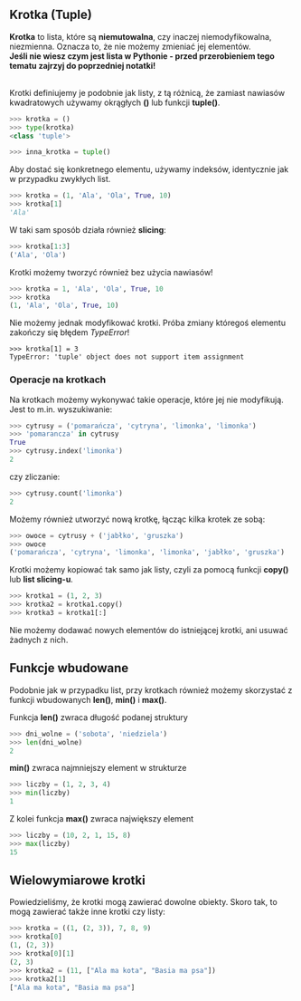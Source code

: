 ## Krotka (Tuple)
**Krotka** to lista, które są **niemutowalna**, czy inaczej niemodyfikowalna, niezmienna. Oznacza to, że nie możemy zmieniać jej elementów. <br/>
**Jeśli nie wiesz czym jest lista w Pythonie - przed przerobieniem tego tematu zajrzyj do poprzedniej notatki!** <br/><br/>

Krotki definiujemy je podobnie jak listy, z tą różnicą, że zamiast nawiasów kwadratowych używamy okrągłych **()** lub funkcji **tuple()**.

```python
>>> krotka = ()
>>> type(krotka)
<class 'tuple'>

>>> inna_krotka = tuple()
```

Aby dostać się konkretnego elementu, używamy indeksów, identycznie jak w przypadku zwykłych list. 

```python
>>> krotka = (1, 'Ala', 'Ola', True, 10)
>>> krotka[1]
'Ala'
```
W taki sam sposób działa również **slicing**:

```python
>>> krotka[1:3]
('Ala', 'Ola')
```

Krotki możemy tworzyć również bez użycia nawiasów!
```python
>>> krotka = 1, 'Ala', 'Ola', True, 10
>>> krotka
(1, 'Ala', 'Ola', True, 10)
```


Nie możemy jednak modyfikować krotki. Próba zmiany któregoś elementu zakończy się błędem *TypeError*!
```python=
>>> krotka[1] = 3
TypeError: 'tuple' object does not support item assignment
```

### Operacje na krotkach
Na krotkach możemy wykonywać takie operacje, które jej nie modyfikują. 
Jest to m.in. wyszukiwanie:
```python
>>> cytrusy = ('pomarańcza', 'cytryna', 'limonka', 'limonka')
>>> 'pomarancza' in cytrusy
True
>>> cytrusy.index('limonka')
2
```
czy zliczanie:
```python
>>> cytrusy.count('limonka')
2
```

Możemy również utworzyć nową krotkę, łącząc kilka krotek ze sobą:
```python
>>> owoce = cytrusy + ('jabłko', 'gruszka')
>>> owoce
('pomarańcza', 'cytryna', 'limonka', 'limonka', 'jabłko', 'gruszka')
```

Krotki możemy kopiować tak samo jak listy, czyli za pomocą funkcji **copy()** lub **list slicing-u**.
```python
>>> krotka1 = (1, 2, 3)
>>> krotka2 = krotka1.copy()
>>> krotka3 = krotka1[:]
```

Nie możemy dodawać nowych elementów do istniejącej krotki, ani usuwać żadnych z nich. 

## Funkcje wbudowane
Podobnie jak w przypadku list, przy krotkach również możemy skorzystać z funkcji wbudowanych **len()**, **min()** i **max()**.

Funkcja **len()** zwraca długość podanej struktury
```python
>>> dni_wolne = ('sobota', 'niedziela')
>>> len(dni_wolne)
2
```
**min()** zwraca najmniejszy element w strukturze
```python
>>> liczby = (1, 2, 3, 4)
>>> min(liczby)
1
```
Z kolei funkcja **max()** zwraca największy element
```python
>>> liczby = (10, 2, 1, 15, 8)
>>> max(liczby)
15
```

## Wielowymiarowe krotki
Powiedzieliśmy, że krotki mogą zawierać dowolne obiekty. Skoro tak, to mogą zawierać także inne krotki czy listy: 
```python
>>> krotka = ((1, (2, 3)), 7, 8, 9)
>>> krotka[0]
(1, (2, 3))
>>> krotka[0][1]
(2, 3)
>>> krotka2 = (11, ["Ala ma kota", "Basia ma psa"])
>>> krotka2[1]
["Ala ma kota", "Basia ma psa"]
```